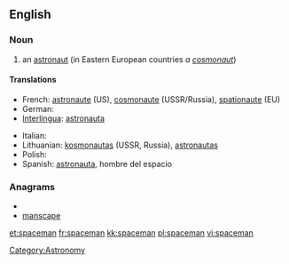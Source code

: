 ==English==

===Noun===
{{en-noun|spacemen}}

# an [[astronaut]] (in Eastern European countries ''a [[cosmonaut]]'')

====Translations====
{{trans-top|astronaut}}
* French: [[astronaute]] (US), [[cosmonaute]] (USSR/Russia), [[spationaute]] (EU)
* German: {{t+|de|Raumfahrer}}
* [[Interlingua]]: [[astronauta]]
{{trans-mid}}
* Italian: {{t-|it|astronauta}}
* Lithuanian: [[kosmonautas]] {{m}} (USSR, Russia), [[astronautas]] {{m}} {{US}}
* Polish: {{t+|pl|astronauta|m}}
* Spanish: [[astronauta]], hombre del espacio
{{trans-bottom}}

===Anagrams===
* {{alphagram|aacemnps}}
* [[manscape#English|manscape]]

[[Category:Astronomy]]

[[et:spaceman]]
[[fr:spaceman]]
[[kk:spaceman]]
[[pl:spaceman]]
[[vi:spaceman]]
